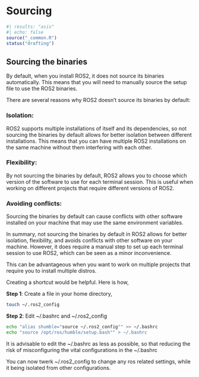 # Sourcing
```r
#| results: "asis"
#| echo: false
source("_common.R")
status("drafting")
```

## Sourcing the binaries
By default, when you install ROS2, it does not source its binaries automatically. This means that you will need to manually source the setup file to use the ROS2 binaries.

There are several reasons why ROS2 doesn't source its binaries by default:

###  Isolation:
 ROS2 supports multiple installations of itself and its dependencies, so not sourcing the binaries by default allows for better isolation between different installations. This means that you can have multiple ROS2 installations on the same machine without them interfering with each other.

### Flexibility:
By not sourcing the binaries by default, ROS2 allows you to choose which version of the software to use for each terminal session. This is useful when working on different projects that require different versions of ROS2.

### Avoiding conflicts:
Sourcing the binaries by default can cause conflicts with other software installed on your machine that may use the same environment variables.

In summary, not sourcing the binaries by default in ROS2 allows for better isolation, flexibility, and avoids conflicts with other software on your machine. However, it does require a manual step to set up each terminal session to use ROS2, which can be seen as a minor inconvenience.

:::{.callout-tip title="A workaround"}
This can be advantageous when you want to work on multiple projects that require you to install multiple distros.

Creating a shortcut would be helpful.
Here is how,

**Step 1**: Create a file in your home directory,
```.bash
touch ~/.ros2_config
```

**Step 2**: Edit ~/.bashrc and ~/.ros2_config
```.bash
echo "alias shumble="source ~/.ros2_config"" >> ~/.bashrc
echo "source /opt/ros/humble/setup.bash"" > ~/.bashrc
```
It is advisable to edit the ~/.bashrc as less as possible, so that reducing the risk of misconfiguring the vital configurations in the ~/.bashrc 

You can now twerk ~/.ros2_config to change any ros related settings, while it being isolated from other configurations.
:::


